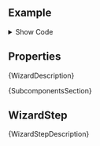 
<Meta of={ComponentStories} />

<DocsHeader since="0.12.0" />

## Example

<Canvas of={ComponentStories.Default} sourceState="none" />

<details>

<summary>Show Code</summary>

```tsx
const WizardComponent = () => {
  const [selected, setSelected] = useState('1');
  const [disabled, setDisabled] = useState<Record<string, boolean>>({ '2': true, '3': true, '4': true });
  const [hidden, setHidden] = useState<Record<string, boolean>>({ step3Btn: true, finalizeBtn: true });
  const goToStep2 = () => {
    setDisabled((prev) => {
      const { '2': _omit, ...rest } = prev;
      return rest;
    });
    setSelected('2');
  };
  const goToStep3 = () => {
    setDisabled((prev) => {
      const { '3': _omit, ...rest } = prev;
      return rest;
    });
    setSelected('3');
  };
  const handleStep2Completed = (e) => {
    if (e.target.checked) {
      setHidden((prev) => {
        const { step3Btn: _omit, ...rest } = prev;
        return rest;
      });
    }
  };
  const finalizeWizard = () => {
    alert('Wizard is now completed!');
  };
  const handlePriceInput = (e) => {
    if (e.target.value) {
      setHidden((prev) => {
        const { finalizeBtn: _omit, ...rest } = prev;
        return rest;
      });
    }
  };
  const handleStepChange = (e) => {
    setSelected(e.detail.step.dataset.step);
    args.onStepChange(e);
  };

  return (
    <Wizard {...args} onStepChange={handleStepChange}>
      <WizardStep icon={productIcon} titleText="Product Type" selected={selected === '1'} data-step={'1'}>
        <Title>1. Product Type</Title>
        <MessageStrip design={MessageStripDesign.Information}>
          The Wizard control is supposed to break down large tasks, into smaller steps, easier for the user to work
          with.
        </MessageStrip>
        <Label wrappingType={WrappingType.None}>
          Sed fermentum, mi et tristique ullamcorper, sapien sapien faucibus sem, quis pretium nibh lorem malesuada
          diam. Nulla quis arcu aliquet, feugiat massa semper, volutpat diam. Nam vitae ante posuere, molestie neque sit
          amet, dapibus velit. Maecenas eleifend tempor lorem. Mauris vitae elementum mi, sed eleifend ligula. Nulla
          tempor vulputate dolor, nec dignissim quam convallis ut. Praesent vitae commodo felis, ut iaculis felis. Fusce
          quis eleifend sapien, eget facilisis nibh. Suspendisse est velit, scelerisque ut commodo eget, dignissim quis
          metus. Cras faucibus consequat gravida. Curabitur vitae quam felis. Phasellus ac leo eleifend, commodo tortor
          et, varius quam. Aliquam erat volutpat
        </Label>
        <Button design={ButtonDesign.Emphasized} onClick={goToStep2}>
          Step 2
        </Button>
      </WizardStep>
      <WizardStep
        icon={hintIcon}
        titleText="Product Information"
        disabled={disabled['2']}
        selected={selected === '2'}
        data-step={'2'}
      >
        <Title>2. Product Information</Title>
        <Label wrappingType={WrappingType.None}>
          Integer pellentesque leo sit amet dui vehicula, quis ullamcorper est pulvinar. Nam in libero sem. Suspendisse
          arcu metus, molestie a turpis a, molestie aliquet dui. Donec ppellentesque leo sit amet dui vehicula, quis
          ullamcorper est pulvinar. Nam in libero sem. Suspendisse arcu metus, molestie a turpis a, molestie aliquet
          dui. Donec pulvinar, sapien corper eu, posuere malesuada nisl. Integer pellentesque leo sit amet dui vehicula,
          quis ullamcorper est pulvinar. Nam in libero sem. Suspendisse arcu metus, molestie a turpis a, molestie
          aliquet dui. Donec pulvinar, sapien
        </Label>
        <CheckBox onChange={handleStep2Completed} text="Step Completed" />
        <br />
        {!hidden['step3Btn'] && (
          <Button design={ButtonDesign.Emphasized} onClick={goToStep3}>
            Step 3
          </Button>
        )}
      </WizardStep>
      <WizardStep
        icon={leadIcon}
        titleText="Pricing"
        disabled={disabled['3']}
        selected={selected === '3'}
        data-step={'3'}
      >
        <Title>3. Pricing</Title>
        <Label wrappingType={WrappingType.None}>
          Integer pellentesque leo sit amet dui vehicula, quis ullamcorper est pulvinar. Nam in libero sem. Suspendisse
          arcu metus, molestie a turpis a, molestie aliquet dui. Donec ppellentesque leo sit amet dui vehicula, quis
          ullamcorper est pulvinar. Nam in libero sem. Suspendisse arcu metus, molestie a turpis a, molestie aliquet
          dui. Donec pulvinar, sapien corper eu, posuere malesuada nisl. Integer pellentesque leo sit amet dui vehicula,
          quis ullamcorper est pulvinar. Nam in libero sem. Suspendisse arcu metus, molestie a turpis a, molestie
          aliquet dui. Donec pulvinar, sapien
        </Label>
        <Input placeholder="Item Price" onInput={handlePriceInput} />
        {Br}
        {!hidden['finalizeBtn'] && (
          <Button design={ButtonDesign.Emphasized} onClick={finalizeWizard}>
            Finalize
          </Button>
        )}
      </WizardStep>
    </Wizard>
  );
};
```

</details>

## Properties

<ControlsWithNote of={ComponentStories.Default} />

<Markdown>{WizardDescription}</Markdown>

<Markdown>{SubcomponentsSection}</Markdown>

## WizardStep

<Markdown>{WizardStepDescription}</Markdown>

<ArgTypesWithNote hideHTMLPropsNote exclude={excludePropsForAbstract} of={WizardStep} />

<Footer />
